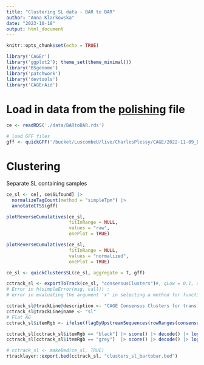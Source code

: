 ```yaml
---
title: "Clustering SL data - BAR to BAR"
author: "Anna Klarkowska"
date: "2023-10-18"
output: html_document
---
```


```r
knitr::opts_chunk$set(echo = TRUE)
```

```r

library('CAGEr')
library('ggplot2'); theme_set(theme_minimal())
library('BSgenome')
library('patchwork')
library('devtools')
library('CAGErAid')

```

# Load in data from the [polishing](./vignettes/polishing.Rmd) file

```r

ce <- readRDS('./data/BARtoBAR.rds')

```

```r

# load GFF files
gff <- quickGFF('/bucket/LuscombeU/live/CharlesPlessy/CAGE/2022-11-09_Barcelona_Oik/AlignWithRNAseqPipelinePE_BAR/Bar2_p4.gm.gtf')

```

# Clustering

Separate SL containing samples

```r

ce_sl <- ce[, ce$SLfound] |>
  normalizeTagCount(method = "simpleTpm") |>
  annotateCTSS(gff)

```

```r

plotReverseCumulatives(ce_sl,
                       fitInRange = NULL,
                       values = "raw",
                       onePlot = TRUE)

plotReverseCumulatives(ce_sl,
                       fitInRange = NULL,
                       values = "normalized",
                       onePlot = TRUE)

```

```r

ce_sl <- quickClustersSL(ce_sl, aggregate = T, gff)

```

```r

cctrack_sl <- exportToTrack(ce_sl, "consensusClusters")#, qLow = 0.1, qUp = 0.9)
# Error in h(simpleError(msg, call)) : 
# error in evaluating the argument 'x' in selecting a method for function 'decode': subscript contains invalid names

cctrack_sl@trackLine@description <- "CAGE Consensus Clusters for trans splicing sites"
cctrack_sl@trackLine@name <- "sl"
# Flat AG
cctrack_sl$itemRgb <- ifelse(flagByUpstreamSequences(rowRanges(consensusClustersSE(ce_sl))$dominant_ctss, "AG"), "black", "grey")

cctrack_sl[cctrack_sl$itemRgb == "black"] |> score() |> decode() |> log10() |> hist(br=100)
cctrack_sl[cctrack_sl$itemRgb == "grey"]  |> score() |> decode() |> log10() |> hist(br=100)

# cctrack_sl <- makeBed(ce_sl, TRUE)
rtracklayer::export.bed(cctrack_sl, "clusters_sl_bartobar.bed")
```



